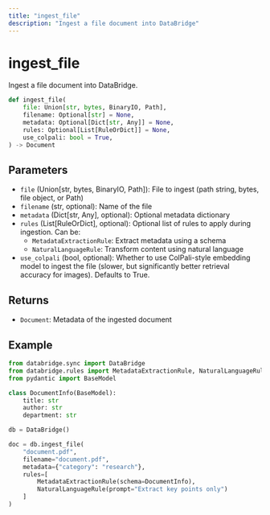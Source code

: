 ```yaml
---
title: "ingest_file"
description: "Ingest a file document into DataBridge"
---
```


# ingest_file

Ingest a file document into DataBridge.

```python
def ingest_file(
    file: Union[str, bytes, BinaryIO, Path],
    filename: Optional[str] = None,
    metadata: Optional[Dict[str, Any]] = None,
    rules: Optional[List[RuleOrDict]] = None,
    use_colpali: bool = True,
) -> Document
```

## Parameters

- `file` (Union[str, bytes, BinaryIO, Path]): File to ingest (path string, bytes, file object, or Path)
- `filename` (str, optional): Name of the file
- `metadata` (Dict[str, Any], optional): Optional metadata dictionary
- `rules` (List[RuleOrDict], optional): Optional list of rules to apply during ingestion. Can be:
  - `MetadataExtractionRule`: Extract metadata using a schema
  - `NaturalLanguageRule`: Transform content using natural language
- `use_colpali` (bool, optional): Whether to use ColPali-style embedding model to ingest the file (slower, but significantly better retrieval accuracy for images). Defaults to True.

## Returns

- `Document`: Metadata of the ingested document

## Example

```python
from databridge.sync import DataBridge
from databridge.rules import MetadataExtractionRule, NaturalLanguageRule
from pydantic import BaseModel

class DocumentInfo(BaseModel):
    title: str
    author: str
    department: str

db = DataBridge()

doc = db.ingest_file(
    "document.pdf",
    filename="document.pdf",
    metadata={"category": "research"},
    rules=[
        MetadataExtractionRule(schema=DocumentInfo),
        NaturalLanguageRule(prompt="Extract key points only")
    ]
) 